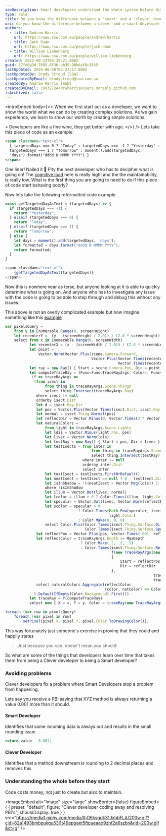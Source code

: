 ```yaml
---
seoDescription: Smart developers understand the whole system before diving into a problem, anticipating and addressing potential issues.
type: rule
title: Do you know the difference between a 'smart' and a 'clever' developer?
uri: do-you-know-the-difference-between-a-clever-and-a-smart-developer
authors:
  - title: Andrew Harris
    url: https://www.ssw.com.au/people/andrew-harris
  - title: Jack Duan
    url: https://www.ssw.com.au/people/jack-duan
  - title: William Liebenberg
    url: https://www.ssw.com.au/people/william-liebenberg
created: 2022-09-23T03:29:21.000Z
guid: 57fd6a3d-7685-4f36-bb39-90b6af6c3565
lastUpdated: 2024-06-08T03:27:17.000Z
lastUpdatedBy: Brady Stroud [SSW]
lastUpdatedByEmail: bradystroud@ssw.com.au
createdBy: Andrew Harris [SSW]
createdByEmail: 19632724+drwharris@users.noreply.github.com
isArchived: false
---
```


<introEmbed
  body={<>
When we first start out as a developer, we want to show the world what we can do by creating complex solutions. As we gain experience, we learn to show our worth by creating simple solutions.

&gt; Developers are like a fine wine, they get better with age.
  </>}
/>
Lets take this piece of code as an example:

```html
<span className="text-xl">
  { targetedDays === 0 ? "Today" : targetedDays === -1 ? "Yesterday" :
  targetedDays === 1 ? "Tomorrow" : moment().add(targetedDays,
  'days').format("dddd D MMMM YYYY") }
</span>
```

One liner! Nailed it 🥳 Pity the next developer who has to decipher what is going on! The [cognitive load](https://en.wikipedia.org/wiki/Cognitive_load) here is really high! and the the maintainability, is really low. What is the first thing you are going to need to do if this piece of code start behaving poorly?

Now lets take the following reformatted code example:

```js
const getTargetedDayAsText = (targetedDays) => {
  if (targetedDays === -1) {
    return "Yesterday";
  } elseif (targetedDays === 0) {
    return "Today";
  } elseif (targetedDays === 1) {
    return "Tomorrow";
  } else {
    let days = moment().add(targetedDays, 'days');
    let formatted = days.format("dddd D MMMM YYYY");
    return formatted;
  }
}

<span className="text-xl">
    {getTargetedDayAsText(targetedDays)}
</span>
```

Now this is nowhere near as terse, but anyone looking at it is able to quickly determine what is going on. And anyone who has to investigate any issue with the code is going to be able to step through and debug this without any issues.

This above is not an overly complicated example but now imagine something like this [example](https://learn.microsoft.com/en-us/archive/blogs/lukeh/taking-linq-to-objects-to-extremes-a-fully-linqified-raytracer?WT.mc_id=AI-MVP-33518)

```js
var pixelsQuery =
    from y in Enumerable.Range(0, screenHeight)
    let recenterY = -(y - (screenHeight / 2.0)) / (2.0 * screenHeight)
    select from x in Enumerable.Range(0, screenWidth)
           let recenterX = (x - (screenWidth / 2.0)) / (2.0 * screenWidth)
           let point =
               Vector.Norm(Vector.Plus(scene.Camera.Forward,
                                       Vector.Plus(Vector.Times(recenterX, scene.Camera.Right),
                                                   Vector.Times(recenterY, scene.Camera.Up))))
           let ray = new Ray() { Start = scene.Camera.Pos, Dir = point }
           let computeTraceRay = (Func<Func<TraceRayArgs, Color>, Func<TraceRayArgs, Color>>)
            (f => traceRayArgs =>
             (from isect in
                  from thing in traceRayArgs.Scene.Things
                  select thing.Intersect(traceRayArgs.Ray)
              where isect != null
              orderby isect.Dist
              let d = isect.Ray.Dir
              let pos = Vector.Plus(Vector.Times(isect.Dist, isect.Ray.Dir), isect.Ray.Start)
              let normal = isect.Thing.Normal(pos)
              let reflectDir = Vector.Minus(d, Vector.Times(2 * Vector.Dot(normal, d), normal))
              let naturalColors =
                  from light in traceRayArgs.Scene.Lights
                  let ldis = Vector.Minus(light.Pos, pos)
                  let livec = Vector.Norm(ldis)
                  let testRay = new Ray() { Start = pos, Dir = livec }
                  let testIsects = from inter in
                                       from thing in traceRayArgs.Scene.Things
                                       select thing.Intersect(testRay)
                                   where inter != null
                                   orderby inter.Dist
                                   select inter
                  let testIsect = testIsects.FirstOrDefault()
                  let neatIsect = testIsect == null ? 0 : testIsect.Dist
                  let isInShadow = !((neatIsect > Vector.Mag(ldis)) || (neatIsect == 0))
                  where !isInShadow
                  let illum = Vector.Dot(livec, normal)
                  let lcolor = illum > 0 ? Color.Times(illum, light.Color) : Color.Make(0, 0, 0)
                  let specular = Vector.Dot(livec, Vector.Norm(reflectDir))
                  let scolor = specular > 0
                                 ? Color.Times(Math.Pow(specular, isect.Thing.Surface.Roughness),
                                               light.Color)
                                 : Color.Make(0, 0, 0)
                  select Color.Plus(Color.Times(isect.Thing.Surface.Diffuse(pos), lcolor),
                                    Color.Times(isect.Thing.Surface.Specular(pos), scolor))
              let reflectPos = Vector.Plus(pos, Vector.Times(.001, reflectDir))
              let reflectColor = traceRayArgs.Depth >= MaxDepth
                                  ? Color.Make(.5, .5, .5)
                                  : Color.Times(isect.Thing.Surface.Reflect(reflectPos),
                                                f(new TraceRayArgs(new Ray()
                                                {
                                                    Start = reflectPos,
                                                    Dir = reflectDir
                                                },
                                                                   traceRayArgs.Scene,
                                                                   traceRayArgs.Depth + 1)))
              select naturalColors.Aggregate(reflectColor,
                                             (color, natColor) => Color.Plus(color, natColor))
             ).DefaultIfEmpty(Color.Background).First())
           let traceRay = Y(computeTraceRay)
           select new { X = x, Y = y, Color = traceRay(new TraceRayArgs(ray, scene, 0)) };

foreach (var row in pixelsQuery)
    foreach (var pixel in row)
        setPixel(pixel.X, pixel.Y, pixel.Color.ToDrawingColor());
```

This was fortunately just someone's exercise in proving that they could and happily states

> Just because you can, doesn't mean you should!

So what are some of the things that developers learn over time that takes them from being a Clever developer to being a Smart developer?

### Avoiding problems

Clever developers fix a problem where Smart Developers stop a problem from happening.

Lets say you receive a PBI saying that XYZ method is always returning a value 0.001 more than it should.

#### Smart Developer

Identifies that some incoming data is always out and results in the small rounding issue.

```js
return value - 0.001;
```

#### Clever Developer

Identifies that a method downstream is rounding to 2 decimal places and removes this.

### Understanding the whole before they start

Code costs money, not just to create but also to maintain.


<imageEmbed
  alt="Image"
  size="large"
  showBorder={false}
  figureEmbed={ {
    preset: "default",
    figure: "Clever developer coding away and resolving PBI's",
    shouldDisplay: true
  } }
  src="https://media1.giphy.com/media/IhO6ksgdk31JxbbFLA/200w.gif?cid=82a1493bmbpukqu53l1t49epgeet5ftpueaao9zhf2a6szbn&rid=200w.gif&ct=g"
/>
